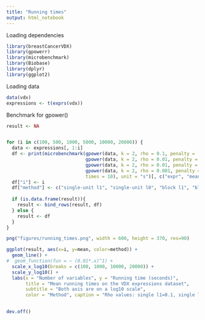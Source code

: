 ```yaml
---
title: "Running times"
output: html_notebook
---
```


Loading dependencies
```r
library(breastCancerVDX)
library(gpowerr)
library(microbenchmark)
library(Biobase)
library(dplyr)
library(ggplot2)
```

Loading data
```r
data(vdx)
expressions <- t(exprs(vdx))
```

Benchmark for gpower()
```r
result <- NA


for (i in c(100, 500, 1000, 5000, 10000, 20000)) {
  data <- expressions[, 1:i]
  df <- print(microbenchmark(gpower(data, k = 2, rho = 0.1, penalty = 'l1'),
                             gpower(data, k = 2, rho = 0.01, penalty = 'l0'),
                             gpower(data, k = 2, rho = 0.01, penalty = 'l1', block = TRUE, mu = 1),
                             gpower(data, k = 2, rho = 0.001, penalty = 'l0', block = TRUE, mu = 1),
                             times = 10), unit = "s")[, c("expr", "mean")]
  df["i"] <- i
  df["method"] <- c("single-unit l1", "single-unit l0", "block l1", "block l0")
  
  if (is.data.frame(result)){
    result <- bind_rows(result, df)
  } else {
    result <- df
  }
}
```

```r
png("figures/running_times.png", width = 600, height = 370, res=90)

ggplot(result, aes(x=i, y=mean, color=method)) +
  geom_line() +
#  geom_function(fun = ~ (0.01*.x)^1) +
  scale_x_log10(breaks = c(100, 1000, 10000, 20000)) +
  scale_y_log10() +
  labs(x = "Number of variables", y = "Running time (seconds)", 
       title = "Mean running times on the VDX expressions dataset", 
       subtitle = "Both axis are on a log10 scale",
       color = "Method", caption = "Rho values: single l1=0.1, single l0=0.01, block l1 = 0.01, block l0 = 0.001")
  

dev.off()
```

